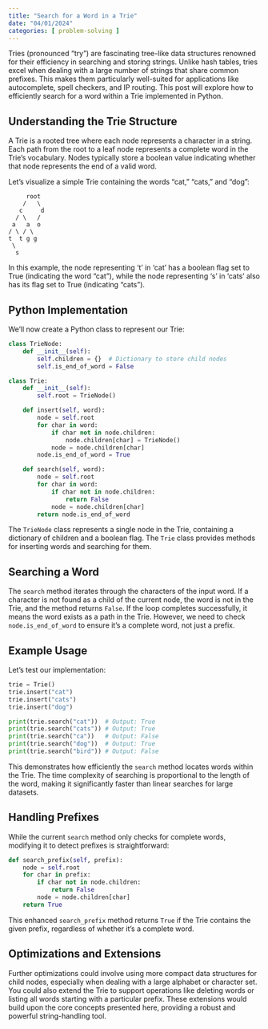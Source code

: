 ```yaml
---
title: "Search for a Word in a Trie"
date: "04/01/2024"
categories: [ problem-solving ]
---
```


Tries (pronounced "try") are fascinating tree-like data structures renowned for their efficiency in searching and storing strings.  Unlike hash tables, tries excel when dealing with a large number of strings that share common prefixes. This makes them particularly well-suited for applications like autocomplete, spell checkers, and IP routing. This post will explore how to efficiently search for a word within a Trie implemented in Python.


## Understanding the Trie Structure

A Trie is a rooted tree where each node represents a character in a string.  Each path from the root to a leaf node represents a complete word in the Trie's vocabulary.  Nodes typically store a boolean value indicating whether that node represents the end of a valid word.

Let's visualize a simple Trie containing the words "cat," "cats," and "dog":

```
     root
    /   \
   c     d
  / \   /
 a   a  o
/ \ / \
t  t g g
 \
  s
```

In this example, the node representing 't' in 'cat' has a boolean flag set to True (indicating the word "cat"), while the node representing 's' in 'cats' also has its flag set to True (indicating "cats").


## Python Implementation

We'll now create a Python class to represent our Trie:

```python
class TrieNode:
    def __init__(self):
        self.children = {}  # Dictionary to store child nodes
        self.is_end_of_word = False

class Trie:
    def __init__(self):
        self.root = TrieNode()

    def insert(self, word):
        node = self.root
        for char in word:
            if char not in node.children:
                node.children[char] = TrieNode()
            node = node.children[char]
        node.is_end_of_word = True

    def search(self, word):
        node = self.root
        for char in word:
            if char not in node.children:
                return False
            node = node.children[char]
        return node.is_end_of_word
```

The `TrieNode` class represents a single node in the Trie, containing a dictionary of children and a boolean flag. The `Trie` class provides methods for inserting words and searching for them.

## Searching a Word

The `search` method iterates through the characters of the input word. If a character is not found as a child of the current node, the word is not in the Trie, and the method returns `False`. If the loop completes successfully, it means the word exists as a path in the Trie.  However, we need to check `node.is_end_of_word` to ensure it's a complete word, not just a prefix.

## Example Usage

Let's test our implementation:

```python
trie = Trie()
trie.insert("cat")
trie.insert("cats")
trie.insert("dog")

print(trie.search("cat"))  # Output: True
print(trie.search("cats")) # Output: True
print(trie.search("ca"))   # Output: False
print(trie.search("dog"))  # Output: True
print(trie.search("bird")) # Output: False

```

This demonstrates how efficiently the `search` method locates words within the Trie.  The time complexity of searching is proportional to the length of the word, making it significantly faster than linear searches for large datasets.



## Handling Prefixes

While the current `search` method only checks for complete words,  modifying it to detect prefixes is straightforward:

```python
def search_prefix(self, prefix):
    node = self.root
    for char in prefix:
        if char not in node.children:
            return False
        node = node.children[char]
    return True
```

This enhanced `search_prefix` method returns `True` if the Trie contains the given prefix, regardless of whether it's a complete word.


## Optimizations and Extensions

Further optimizations could involve using more compact data structures for child nodes, especially when dealing with a large alphabet or character set.  You could also extend the Trie to support operations like deleting words or listing all words starting with a particular prefix.  These extensions would build upon the core concepts presented here, providing a robust and powerful string-handling tool.

